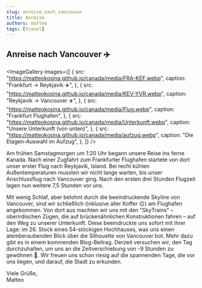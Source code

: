 ```yaml
---
slug: anreise_nach_vancouver
title: Anreise
authors: matteo
tags: [travel]
---
```


## Anreise nach Vancouver ✈️


<ImageGallery
  images={[
    {
      src: "https://matteokosina.github.io/canada/media/FRA-KEF.webp",
      caption: "Frankfurt -> Reykjavik ✈️",
    },
    {
      src: "https://matteokosina.github.io/canada/media/KEV-YVR.webp",
      caption: "Reykjavik -> Vancouver ✈️",
    },
    {
      src: "https://matteokosina.github.io/canada/media/Flug.webp",
      caption: "Frankfurt Flughafen",
    },
    {
      src: "https://matteokosina.github.io/canada/media/Unterkunft.webp",
      caption: "Unsere Unterkunft (von unten)",
    },
    {
      src: "https://matteokosina.github.io/canada/media/aufzug.webp",
      caption: "Die Etagen-Auswahl im Aufzug",
    },
  ]}
/>

Am frühen Samstagmorgen um 1:20 Uhr begann unsere Reise ins ferne Kanada. Nach einer
Zugfahrt zum Frankfurter Flughafen startete von dort unser erster Flug nach Reykjavik,
Island. Bei recht kühlen Außentemperaturen mussten wir nicht lange warten, bis unser
Anschlussflug nach Vancouver ging. Nach den ersten drei Stunden Flugzeit lagen nun
weitere 7,5 Stunden vor uns.

Mit wenig Schlaf, aber belohnt durch die beeindruckende Skyline von Vancouver, sind wir schließlich (inklusive aller Koffer 😌) am Flughafen angekommen. Von dort aus machten wir uns mit den "SkyTrains" – oberirdischen Zügen, die auf brückenähnlichen Konstruktionen fahren – auf den Weg zu unserer Unterkunft. Diese beeindruckte uns sofort mit ihrer Lage: im 26. Stock eines 54-stöckigen Hochhauses, was uns einen atemberaubenden Blick über die Silhouette von Vancouver bot. Mehr dazu gibt es in einem kommenden Blog-Beitrag.
Derzeit versuchen wir, den Tag durchzuhalten, um uns an die Zeitverschiebung von -9 Stunden zu gewöhnen 🛌. Wir freuen uns schon riesig auf die spannenden Tage, die vor uns liegen, und darauf, die Stadt zu erkunden.

Viele Grüße,  
Matteo
